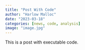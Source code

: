 ```yaml
---
title: "Post With Code"
author: "Harlow Malloc"
date: "2023-03-18"
categories: [news, code, analysis]
image: "image.jpg"
---
```


This is a post with executable code.
